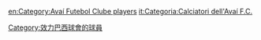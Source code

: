 [[Category:效力巴西球會的球員|Category:效力巴西球會的球員]]

[[en:Category:Avaí_Futebol_Clube_players|en:Category:Avaí Futebol Clube players]]
[[it:Categoria:Calciatori_dell'Avaí_F.C.|it:Categoria:Calciatori dell'Avaí F.C.]]